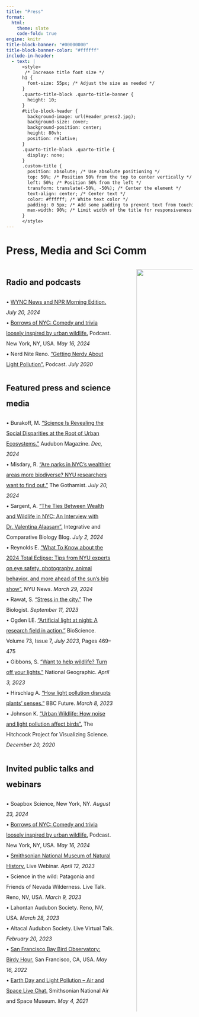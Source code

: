 ```yaml
---
title: "Press"
format:
  html:
    theme: slate
    code-fold: true
engine: knitr
title-block-banner: "#00000000"
title-block-banner-color: "#ffffff"
include-in-header:
  - text: |
      <style>
       /* Increase title font size */
      h1 {
        font-size: 55px; /* Adjust the size as needed */
      }
      .quarto-title-block .quarto-title-banner {
        height: 10;
      }
      #title-block-header {
        background-image: url(Header_press2.jpg);
        background-size: cover;
        background-position: center;
        height: 80vh;
        position: relative;   
      }
      .quarto-title-block .quarto-title {
        display: none;
      }
      .custom-title {
        position: absolute; /* Use absolute positioning */
        top: 50%; /* Position 50% from the top to center vertically */
        left: 50%; /* Position 50% from the left */
        transform: translate(-50%, -50%); /* Center the element */
        text-align: center; /* Center text */
        color: #ffffff; /* White text color */
        padding: 0 5px; /* Add some padding to prevent text from touching the edges */
        max-width: 90%; /* Limit width of the title for responsiveness */
      }
      </style>
---
```


::: custom-title
<h1><strong>Press, Media and Sci Comm</strong></h1>
:::

::: column-page

::: columns
::: {.column width="63%"}

<div style="line-height: 2.0;">

## **Radio and podcasts**

• [WYNC News and NPR Morning Edition.](https://gothamist.com/news/are-parks-in-nycs-wealthier-areas-more-biodiverse-nyu-researchers-want-to-find-out) *July 20, 2024*\
• [Borrows of NYC: Comedy and trivia loosely inspired by urban wildlife.](https://open.spotify.com/episode/4jXGzACTpnUDfxk8W54LlD?si=986bc37ee4274299) Podcast. New York, NY, USA. *May 16, 2024*\
• Nerd Nite Reno. ["Getting Nerdy About Light Pollution".](https://open.spotify.com/episode/3KQRv1Np7VInFDItRYNgfT?si=da6q9QWZS628t4DprPN5ag) Podcast. *July 2020*

## **Featured press and science media**

• Burakoff, M. ["Science Is Revealing the Social Disparities at the Root of Urban Ecosystems."](https://www.audubon.org/magazine/science-revealing-social-disparities-root-urban-ecosystems) Audubon Magazine. *Dec, 2024*\
• Misdary, R. ["Are parks in NYC's wealthier areas more biodiverse? NYU researchers want to find out."](https://gothamist.com/news/are-parks-in-nycs-wealthier-areas-more-biodiverse-nyu-researchers-want-to-find-out) The Gothamist. *July 20, 2024*\
• Sargent, A. ["The Ties Between Wealth and Wildlife in NYC: An Interview with Dr. Valentina Alaasam".](https://integrativeandcomparativebiology.wordpress.com/2024/07/02/the-ties-between-wealth-and-wildlife-in-nyc-an-interview-with-dr-valentina-alaasam/) Integrative and Comparative Biology Blog. *July 2, 2024*\
• Reynolds E. ["What To Know about the 2024 Total Eclipse: Tips from NYU experts on eye safety, photography, animal behavior, and more ahead of the sun's big show".](https://www.nyu.edu/about/news-publications/news/2024/march/eclipse-guide-2024.html) NYU News. *March 29, 2024*\
• Rawat, S. ["Stress in the city."](https://thebiologist.rsb.org.uk/biologist-features/stress-in-the-city) The Biologist. *September 11, 2023*\
• Ogden LE. ["Artificial light at night: A research field in action."](https://doi.org/10.1093/biosci/biad058) BioScience. Volume 73, Issue 7, *July 2023*, Pages 469--475\
• Gibbons, S. ["Want to help wildlife? Turn off your lights."](https://www.nationalgeographic.com/environment/article/light-pollution-how-to-help-wildlife) National Geographic. *April 3, 2023*\
• Hirschlag A. ["How light pollution disrupts plants' senses."](https://www.bbc.com/future/article/20230308-how-light-pollution-disrupts-plants-senses) BBC Future. *March 8, 2023*\
• Johnson K. ["Urban Wildlife: How noise and light pollution affect birds".](https://hitchcockproject.org/research-on-bird-stress-responses/) The Hitchcock Project for Visualizing Science. *December 20, 2020*

## **Invited public talks and webinars**

• Soapbox Science, New York, NY. *August 23, 2024*\
• [Borrows of NYC: Comedy and trivia loosely inspired by urban wildlife.](https://open.spotify.com/episode/4jXGzACTpnUDfxk8W54LlD?si=986bc37ee4274299) Podcast. New York, NY, USA. *May 16, 2024*\
• [Smithsonian National Museum of Natural History.](https://naturalhistory.si.edu/events/events-adults/video-webinars-outbreak-epidemics-connected-world/lights-out-effects-light-pollution-bird-health) Live Webinar. *April 12, 2023*\
• Science in the wild: Patagonia and Friends of Nevada Wilderness. Live Talk. Reno, NV, USA. *March 9, 2023*\
• Lahontan Audubon Society. Reno, NV, USA. *March 28, 2023*\
• Altacal Audubon Society. Live Virtual Talk. *February 20, 2023*\
• [San Francisco Bay Bird Observatory: Birdy Hour.](https://www.youtube.com/watch?v=XD5D8KV5ijU) San Francisco, CA, USA. *May 16, 2022*\
• [Earth Day and Light Pollution -- Air and Space Live Chat.](https://www.youtube.com/watch?v=C4Ox5N8kOMk) Smithsonian National Air and Space Museum. *May 4, 2021*

</div>

:::


::: {.column width="2%"}
<!-- empty column to create gap -->
:::


::: {.column width="35%"}

::: {style="text-align: center;"}
<img src="press1.jpg" style="width: 100%; margin: 0 10px;"/>
:::

::: {style="text-align: center;"}
<img src="press2.png" style="width: 100%; margin: 0 10px;"/>
:::

::: {style="text-align: center;"}
<img src="press3.png" style="width: 100%; margin: 0 10px;"/>
:::

::: {style="text-align: center;"}
<img src="press4.png" style="width: 100%; margin: 0 10px;"/>
:::

:::

:::
:::

